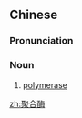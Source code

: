 ==Chinese==
{{zh-forms|type=21}}

===Pronunciation===
{{zh-pron
|m=jùhéméi
|cat=n
}}

===Noun===
{{zh-noun}}

# [[polymerase]]

{{zh-cat|Enzymes}}

[[zh:聚合酶]]